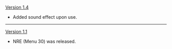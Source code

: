 {{Change History/Header}}
[[Version 1.4]]
*Added sound effect upon use.
----
[[Version 1.1]]
*NRE (Menu 30) was released.